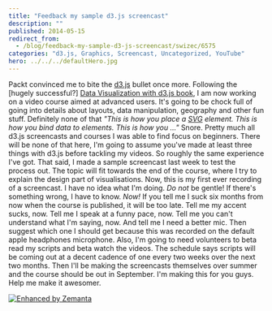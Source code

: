 ```yaml
---
title: "Feedback my sample d3.js screencast"
description: ""
published: 2014-05-15
redirect_from:
  - /blog/feedback-my-sample-d3-js-screencast/swizec/6575
categories: "d3.js, Graphics, Screencast, Uncategorized, YouTube"
hero: ../../../defaultHero.jpg
---
```


Packt convinced me to bite the [d3.js](http://protovis.org/ "D3.js") bullet once more. Following the \[hugely successful?] [Data Visualization with d3.js book](http://www.packtpub.com/data-visualization-with-d3js/book), I am now working on a video course aimed at advanced users. It's going to be chock full of going into details about layouts, data manipulation, geography and other fun stuff. Definitely none of that _"This is how you place a [SVG](http://www.w3.org/Graphics/SVG/ "Scalable Vector Graphics") element. This is how you bind data to elements. This is how you ..."_ Snore. Pretty much all d3.js screencasts and courses I was able to find focus on beginners. There will be none of that here, I'm going to assume you've made at least three things with d3.js before tackling my videos. So roughly the same experience I've got. That said, I made a sample screencast last week to test the process out. The topic will fit towards the end of the course, where I try to explain the design part of visualisations. Now, this is my first ever recording of a screencast. I have no idea what I'm doing. _Do not_ be gentle! If there's something wrong, I have to know. _Now!_ If you tell me I suck six months from now when the course is published, it will be too late. Tell me my accent sucks, now. Tell me I speak at a funny pace, now. Tell me you can't understand what I'm saying, now. And tell me I need a better mic. Then suggest which one I should get because this was recorded on the default apple headphones microphone. Also, I'm going to need volunteers to beta read my scripts and beta watch the videos. The schedule says scripts will be coming out at a decent cadence of one every two weeks over the next two months. Then I'll be making the screencasts themselves over summer and the course should be out in September. I'm making this for you guys. Help me make it awesomer.

[![Enhanced by Zemanta](http://img.zemanta.com/zemified_e.png?x-id=be236c6a-a75f-4d2b-b773-b8c633e2d197)](http://www.zemanta.com/?px "Enhanced by Zemanta")
